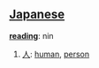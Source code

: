== [[Japanese]] ==                                          

'''[[reading]]''': nin
# [[人]]: [[human]], [[person]]